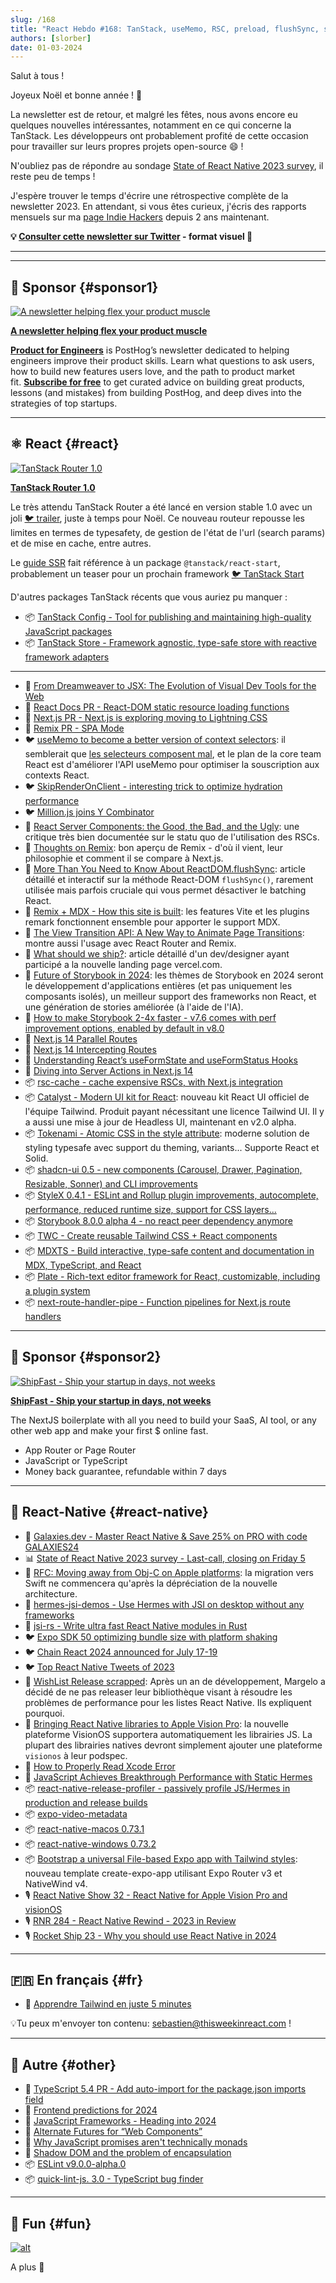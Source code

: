 ```yaml
---
slug: /168
title: "React Hebdo #168: TanStack, useMemo, RSC, preload, flushSync, shadcn-ui, MDX, Storybook, StyleX, TWC, Tokenami, Catalyst, rsc-cache, WishList, VisionOS, Hermes, release-profiler..."
authors: [slorber]
date: 01-03-2024
---
```


Salut à tous !

Joyeux Noël et bonne année ! 🥂

La newsletter est de retour, et malgré les fêtes, nous avons encore eu quelques nouvelles intéressantes, notamment en ce qui concerne la TanStack. Les développeurs ont probablement profité de cette occasion pour travailler sur leurs propres projets open-source 😄 !

N'oubliez pas de répondre au sondage [State of React Native 2023 survey](https://stateofreactnative.com/), il reste peu de temps !

J'espère trouver le temps d'écrire une rétrospective complète de la newsletter 2023. En attendant, si vous êtes curieux, j'écris des rapports mensuels sur ma [page Indie Hackers](https://www.indiehackers.com/product/french-react-newsletter) depuis 2 ans maintenant.

<!-- truncate -->

**💡 [Consulter cette newsletter sur Twitter](https://slo.im/thread) - format visuel 🎨**

---


<Support />

---

## 💸 Sponsor {#sponsor1}

[![A newsletter helping flex your product muscle](/emails/issues/168/posthog.png)](https://newsletter.posthog.com/?utm_source=twir&utm_campaign=twir)

**[A newsletter helping flex your product muscle](https://newsletter.posthog.com/?utm_source=twir&utm_campaign=twir)**

[**Product for Engineers**](https://newsletter.posthog.com/?utm_source=twir&utm_campaign=twir) is PostHog’s newsletter dedicated to helping engineers improve their product skills. Learn what questions to ask users, how to build new features users love, and the path to product market fit. [**Subscribe for free**](https://newsletter.posthog.com/?utm_source=twir&utm_campaign=twir) to get curated advice on building great products, lessons (and mistakes) from building PostHog, and deep dives into the strategies of top startups.

---

## ⚛️ React {#react}

[![TanStack Router 1.0](/emails/issues/168/tanstack-router.jpg)](https://tanstack.com/router/v1)

**[TanStack Router 1.0](https://tanstack.com/router/v1)**

Le très attendu TanStack Router a été lancé en version stable 1.0 avec un joli [🐦 trailer](https://twitter.com/tannerlinsley/status/1738709130213560497), juste à temps pour Noël. Ce nouveau routeur repousse les limites en termes de typesafety, de gestion de l'état de l'url (search params) et de mise en cache, entre autres.

Le [guide SSR](https://tanstack.com/router/v1/docs/guide/ssr) fait référence à un package `@tanstack/react-start`, probablement un teaser pour un prochain framework [🐦 TanStack Start](https://twitter.com/sebastienlorber/status/1742589454563369123)

D'autres packages TanStack récents que vous auriez pu manquer :

- 📦 [TanStack Config - Tool for publishing and maintaining high-quality JavaScript packages](https://github.com/TanStack/config)
- 📦 [TanStack Store - Framework agnostic, type-safe store with reactive framework adapters](https://tanstack.com/store/latest)

---

- 💸 [From Dreamweaver to JSX: The Evolution of Visual Dev Tools for the Web](https://mightymeld.com/blog/browser-dev-tools-understand-code?utm_source=thisweekinreact&utm_medium=newsletter&utm_campaign=link1)
- 👀 [React Docs PR - React-DOM static resource loading functions](https://github.com/reactjs/react.dev/pull/6459)
- 👀 [Next.js PR - Next.js is exploring moving to Lightning CSS](https://github.com/vercel/next.js/pull/58712)
- 👀 [Remix PR - SPA Mode](https://github.com/remix-run/remix/pull/8338)
- 🐦 [useMemo to become a better version of context selectors](https://twitter.com/sebastienlorber/status/1741218919732429108): il semblerait que [les selecteurs composent mal](https://twitter.com/dan_abramov2/status/1741200483862151663), et le plan de la core team React est d'améliorer l'API useMemo pour optimiser la souscription aux contexts React.
- 🐦 [SkipRenderOnClient - interesting trick to optimize hydration performance](https://twitter.com/sebastienlorber/status/1742528219318738955)
- 🐦 [Million.js joins Y Combinator](https://twitter.com/aidenybai/status/1737929698221682789)
- 📜 [React Server Components: the Good, the Bad, and the Ugly](https://www.mayank.co/blog/react-server-components/): une critique très bien documentée sur le statu quo de l'utilisation des RSCs.
- 📜 [Thoughts on Remix](https://www.viget.com/articles/thoughts-on-remix/): bon aperçu de Remix - d'où il vient, leur philosophie et comment il se compare à Next.js.
- 📜 [More Than You Need to Know About ReactDOM.­flushSync](https://julesblom.com/writing/flushsync): article détaillé et interactif sur la méthode React-DOM `flushSync()`, rarement utilisée mais parfois cruciale qui vous permet désactiver le batching React.
- 📜 [Remix + MDX - How this site is built](https://remix-blog-mdx.fly.dev/): les features Vite et les plugins remark fonctionnent ensemble pour apporter le support MDX.
- 📜 [The View Transition API: A New Way to Animate Page Transitions](https://marmelab.com/blog/2023/12/21/view-transitions.html): montre aussi l'usage avec React Router and Remix.
- 📜 [What should we ship?](https://rauno.me/craft/vercel): article détaillé d'un dev/designer ayant participé a la nouvelle landing page vercel.com.
- 📜 [Future of Storybook in 2024](https://storybook.js.org/blog/future-of-storybook-2024/): les thèmes de Storybook en 2024 seront le développement d'applications entières (et pas uniquement les composants isolés), un meilleur support des frameworks non React, et une génération de stories améliorée (à l'aide de l'IA).
- 📜 [How to make Storybook 2-4x faster - v7.6 comes with perf improvement options, enabled by default in v8.0](https://storybook.js.org/blog/optimize-storybook-7-6/)
- 📜 [Next.js 14 Parallel Routes](https://www.builder.io/blog/nextjs-14-parallel-routes)
- 📜 [Next.js 14 Intercepting Routes](https://www.builder.io/blog/nextjs-14-intercepting-routes)
- 📜 [Understanding React’s useFormState and useFormStatus Hooks](https://blog.logrocket.com/understanding-react-useformstate-useformstatus-hooks/)
- 📜 [Diving into Server Actions in Next.js 14](https://blog.logrocket.com/diving-into-server-actions-next-js-14/)
- 📦 [rsc-cache - cache expensive RSCs, with Next.js integration](https://github.com/fredkiss3/rsc-cache)
- 📦 [Catalyst - Modern UI kit for React](https://tailwindcss.com/blog/introducing-catalyst): nouveau kit React UI officiel de l'équipe Tailwind. Produit payant nécessitant une licence Tailwind UI. Il y a aussi une mise à jour de Headless UI, maintenant en v2.0 alpha.
- 📦 [Tokenami - Atomic CSS in the style attribute](https://github.com/tokenami/tokenami): moderne solution de styling typesafe avec support du theming, variants... Supporte React et Solid.
- 📦 [shadcn-ui 0.5 - new components (Carousel, Drawer, Pagination, Resizable, Sonner) and CLI improvements](https://ui.shadcn.com/docs/changelog)
- 📦 [StyleX 0.4.1 - ESLint and Rollup plugin improvements, autocomplete, performance, reduced runtime size, support for CSS layers...](https://stylexjs.com/blog/v0.4.1)
- 📦 [Storybook 8.0.0 alpha 4 - no react peer dependency anymore](https://github.com/storybookjs/storybook/releases/tag/v8.0.0-alpha.4)
- 📦 [TWC - Create reusable Tailwind CSS + React components](https://react-twc.vercel.app/)
- 📦 [MDXTS - Build interactive, type-safe content and documentation in MDX, TypeScript, and React](https://www.mdxts.dev/)
- 📦 [Plate - Rich-text editor framework for React, customizable, including a plugin system](https://platejs.org/)
- 📦 [next-route-handler-pipe - Function pipelines for Next.js route handlers](https://github.com/KolbySisk/next-route-handler-pipe)

<SubscribeFormEmbed placement="middle" />

---

## 💸 Sponsor {#sponsor2}

[![ShipFast - Ship your startup in days, not weeks](/emails/issues/168/shipfast.jpg)](https://shipfa.st/?via=twir)

**[ShipFast - Ship your startup in days, not weeks](https://shipfa.st/?via=twir)**

The NextJS boilerplate with all you need to build your SaaS, AI tool, or any other web app and make your first $ online fast.

- App Router or Page Router
- JavaScript or TypeScript
- Money back guarantee, refundable within 7 days

---

## 📱 React-Native {#react-native}

- 💸 [Galaxies.dev - Master React Native & Save 25% on PRO with code GALAXIES24](https://galaxies.dev?utm_source=thisweekinreact.com)
- 📊 [State of React Native 2023 survey - Last-call, closing on Friday 5](https://stateofreactnative.com/)
- 👀 [RFC: Moving away from Obj-C on Apple platforms](https://github.com/react-native-community/discussions-and-proposals/pull/747): la migration vers Swift ne commencera qu'après la dépréciation de la nouvelle architecture.
- 👀 [hermes-jsi-demos - Use Hermes with JSI on desktop without any frameworks](https://github.com/tmikov/hermes-jsi-demos)
- 👀 [jsi-rs - Write ultra fast React Native modules in Rust](https://github.com/laptou/jsi-rs/)
- 🐦 [Expo SDK 50 optimizing bundle size with platform shaking](https://twitter.com/Baconbrix/status/1740487401414275120)
- 🐦 [Chain React 2024 announced for July 17-19](https://twitter.com/ChainReactConf/status/1737578373415928100)
- 🐦 [Top React Native Tweets of 2023](https://twitter.com/infinite_red/status/1737890233201623526)
- 📜 [WishList Release scrapped](https://margelo.notion.site/WishList-Summit-b20c24d1f0da4889a0513dfa929be5ed): Après un an de développement, Margelo a décidé de ne pas releaser leur bibliothèque visant à résoudre les problèmes de performance pour les listes React Native. Ils expliquent pourquoi.
- 📜 [Bringing React Native libraries to Apple Vision Pro](https://www.oskarkwasniewski.dev/blog/bringing-react-native-libraries-to-apple-vision-pro): la nouvelle plateforme VisionOS supportera automatiquement les librairies JS. La plupart des librairies natives devront simplement ajouter une plateforme `visionos` à leur podspec.
- 📜 [How to Properly Read Xcode Error](https://levelup.gitconnected.com/how-to-properly-read-xcode-error-7b979692333d)
- 📜 [JavaScript Achieves Breakthrough Performance with Static Hermes](https://medium.com/@elves.silva.vieira/javascript-achieves-breakthrough-performance-with-static-hermes-6286b0ac8ef7)
- 📦 [react-native-release-profiler - passively profile JS/Hermes in production and release builds](https://github.com/margelo/react-native-release-profiler)
- 📦 [expo-video-metadata](https://github.com/hirbod/expo-video-metadata)
- 📦 [react-native-macos 0.73.1](https://www.npmjs.com/package/react-native-macos/v/0.73.1)
- 📦 [react-native-windows 0.73.2](https://github.com/microsoft/react-native-windows/releases/tag/react-native-windows_v0.73.2)
- 📦 [Bootstrap a universal File-based Expo app with Tailwind styles](https://github.com/expo/examples/tree/master/with-router-tailwind): nouveau template create-expo-app utilisant Expo Router v3 et NativeWind v4.
- 🎙 [React Native Show 32 - React Native for Apple Vision Pro and visionOS](https://www.callstack.com/podcasts/react-native-for-apple-vision-pro-and-visionos)
- 🎙️ [RNR 284 - React Native Rewind - 2023 in Review](https://reactnativeradio.com/episodes/rnr-284-react-native-rewind-2023-in-review)
- 🎙️ [Rocket Ship 23 - Why you should use React Native in 2024](https://podcast.galaxies.dev/episodes/023-why-you-should-use-react-native-in-2024)

---

## 🇫🇷 En français {#fr}

- 🎥 [Apprendre Tailwind en juste 5 minutes](https://www.youtube.com/watch?v=OBciomJ898k&t=1s)

💡Tu peux m'envoyer ton contenu: [sebastien@thisweekinreact.com](mailto:sebastien@thisweekinreact.com?subject=Contenu%20en%20fran%C3%A7ais) !

---

## 🔀 Autre {#other}

- 👀 [TypeScript 5.4 PR - Add auto-import for the package.json imports field](https://github.com/microsoft/TypeScript/pull/55015)
- 📜 [Frontend predictions for 2024](https://buttondown.email/whatever_jamie/archive/frontend-predictions-for-2024/)
- 📜 [JavaScript Frameworks - Heading into 2024](https://dev.to/this-is-learning/javascript-frameworks-heading-into-2024-i3l)
- 📜 [Alternate Futures for “Web Components”](https://blog.carlana.net/post/2023/web-component-alternative-futures/)
- 📜 [Why JavaScript promises aren't technically monads](https://rybicki.io/blog/2023/12/23/promises-arent-monads.html)
- 📜 [Shadow DOM and the problem of encapsulation](https://nolanlawson.com/2023/12/30/shadow-dom-and-the-problem-of-encapsulation/)
- 📦 [ESLint v9.0.0-alpha.0](https://eslint.org/blog/2023/12/eslint-v9.0.0-alpha.0-released/)
- 📦 [quick-lint-js. 3.0 - TypeScript bug finder](https://quick-lint-js.com/blog/version-3.0/)

---

## 🤭 Fun {#fun}

[![alt](/emails/issues/168/meme.jpg)](https://twitter.com/webdevcody/status/1737138310605083051)

A plus 👋

